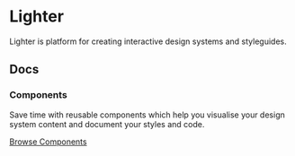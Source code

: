# Lighter

Lighter is platform for creating interactive design systems and styleguides.

## Docs

### Components

Save time with reusable components which help you visualise your design system content and document your styles and code.

[Browse Components](/badge)


